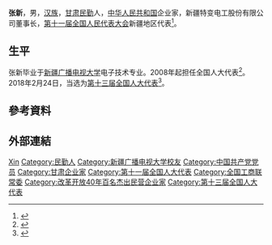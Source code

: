 {{Otheruses|other=名为张新的其他人物|张新}}

'''张新'''{{BD|1962年|||}}，男，[[汉族|汉族]]，[[甘肃|甘肃]][[民勤|民勤]]人，[[中华人民共和国|中华人民共和国]]企业家，新疆特变电工股份有限公司董事长，[[第十一届全国人民代表大会|第十一届全国人民代表大会]]新疆地区代表<ref>{{cite web|author=新华网|title=第十一届全国人大代表|url=http://news.xinhuanet.com/ziliao/2008-03/03/content_7708230.htm?node=36628|publisher=新华网|accessdate=2014-01-07|archive-date=2014-01-10|archive-url=https://web.archive.org/web/20140110211415/http://news.xinhuanet.com/ziliao/2008-03/03/content_7708230.htm?node=36628|dead-url=no}}</ref>。

== 生平 ==
张新毕业于[[新疆广播电视大学|新疆广播电视大学]]电子技术专业。2008年起担任全国人大代表<ref>{{cite news|title=全国人大代表信息-张新|url=http://210.82.31.1:8084/delegate/viewDelegate.action?dbid=112630|accessdate=2013-04-05|newspaper=全国人大网|archive-url=https://web.archive.org/web/20140528012901/http://www.npc.gov.cn/delegate/viewDelegate.action?dbid=112630|archive-date=2014-05-28|dead-url=yes}}</ref>。2018年2月24日，当选为[[第十三届全国人大代表|第十三届全国人大代表]]<ref>{{Cite web|title=（受权发布）中华人民共和国第十三届全国人民代表大会代表名单-中新网|url=http://www.chinanews.com/gn/2018/02-25/8453959.shtml|accessdate=2021-02-13|work=中新网|archive-date=2018-02-27|archive-url=https://web.archive.org/web/20180227031724/http://www.chinanews.com/gn/2018/02-25/8453959.shtml|dead-url=no}}</ref>。

== 參考資料 ==
{{Reflist}}

== 外部連結 ==
{{Navboxes 
| title  = 张新在[[中华全国工商业联合会|中华全国工商业联合会]]的职务
| list1  =
{{中华全国工商业联合会第十一届执行委员会}}
{{中华全国工商业联合会第十二届执行委员会}}
}}

{{Authority control}}

{{DEFAULTSORT:Zhang张}}
[[Category:张姓|Xin]]
[[Category:民勤人|Category:民勤人]]
[[Category:新疆广播电视大学校友|Category:新疆广播电视大学校友]]
[[Category:中国共产党党员|Category:中国共产党党员]]
[[Category:甘肃企业家|Category:甘肃企业家]]
[[Category:第十一届全国人大代表|Category:第十一届全国人大代表]]
[[Category:全国工商联常委|Category:全国工商联常委]]
[[Category:改革开放40年百名杰出民营企业家|Category:改革开放40年百名杰出民营企业家]]
[[Category:第十三届全国人大代表|Category:第十三届全国人大代表]]